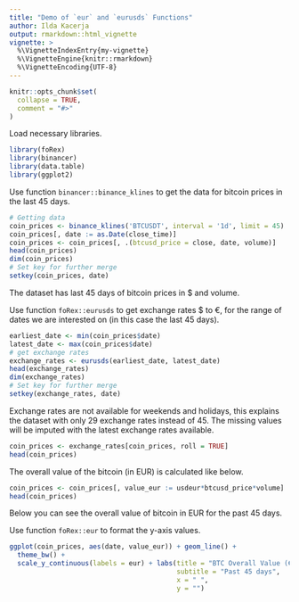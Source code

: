 ```yaml
---
title: "Demo of `eur` and `eurusds` Functions"
author: Ilda Kacerja
output: rmarkdown::html_vignette
vignette: >
  %\VignetteIndexEntry{my-vignette}
  %\VignetteEngine{knitr::rmarkdown}
  %\VignetteEncoding{UTF-8}
---
```


```r
knitr::opts_chunk$set(
  collapse = TRUE,
  comment = "#>"
)
```

Load necessary libraries. 

```r
library(foRex)
library(binancer)
library(data.table)
library(ggplot2)
```

Use function `binancer::binance_klines` to get the data for bitcoin prices in the last 45 days. 

```r
# Getting data
coin_prices <- binance_klines('BTCUSDT', interval = '1d', limit = 45) 
coin_prices[, date := as.Date(close_time)]
coin_prices <- coin_prices[, .(btcusd_price = close, date, volume)]
head(coin_prices)
dim(coin_prices)
# Set key for further merge
setkey(coin_prices, date)
```

The dataset has last 45 days of bitcoin prices in $ and volume.


Use function `foRex::eurusds` to get exchange rates $ to €, for the range of dates we are interested on (in this case the last 45 days). 

```r
earliest_date <- min(coin_prices$date)
latest_date <- max(coin_prices$date)
# get exchange rates
exchange_rates <- eurusds(earliest_date, latest_date)
head(exchange_rates)
dim(exchange_rates)
# Set key for further merge
setkey(exchange_rates, date)
```

Exchange rates are not available for weekends and holidays, this explains the dataset with only 29 exchange rates instead of 45. 
The missing values will be imputed with the latest exchange rates available. 

```r
coin_prices <- exchange_rates[coin_prices, roll = TRUE]
head(coin_prices)
```

The overall value of the bitcoin (in EUR) is calculated like below.

```r
coin_prices <- coin_prices[, value_eur := usdeur*btcusd_price*volume]
head(coin_prices)
```

Below you can see the overall value of bitcoin in EUR for the past 45 days.

Use function `foRex::eur` to format the y-axis values.

```r
ggplot(coin_prices, aes(date, value_eur)) + geom_line() + 
  theme_bw() + 
  scale_y_continuous(labels = eur) + labs(title = "BTC Overall Value (€)",
                                          subtitle = "Past 45 days",
                                          x = " ", 
                                          y = "")
```
